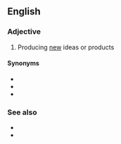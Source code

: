 ==English==

===Adjective===
{{en-adj}}

# Producing [[new]] ideas or products

====Synonyms====
* {{l|en|innovative}}
* {{l|en|inventive}}
* {{l|en|revolutionary}}

===See also===
* {{l|en|innovate}}
* {{l|en|innovation}}